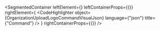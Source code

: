 
<SegmentedContainer
  leftElement={<OrganizationUploadLogoCommandDesc />}
  leftContainerProps={{}}
  rightElement={
    <CodeHighlighter
      object={OrganizationUploadLogoCommandVisualJson}
      language={"json"}
      title={"Command"}
    />
  }
  rightContainerProps={{}}
/>
